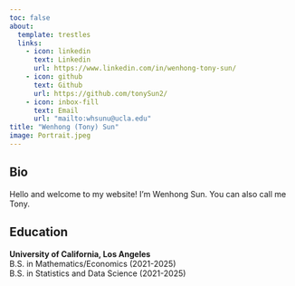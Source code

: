 ```yaml
---
toc: false
about: 
  template: trestles
  links:
    - icon: linkedin
      text: Linkedin
      url: https://www.linkedin.com/in/wenhong-tony-sun/
    - icon: github
      text: Github
      url: https://github.com/tonySun2/
    - icon: inbox-fill
      text: Email
      url: "mailto:whsunu@ucla.edu"
title: "Wenhong (Tony) Sun"
image: Portrait.jpeg
---
```


## Bio
Hello and welcome to my website! I'm Wenhong Sun. You can also call me Tony.

## Education

**University of California, Los Angeles** <br>
B.S. in Mathematics/Economics (2021-2025) <br>
B.S. in Statistics and Data Science (2021-2025) 





